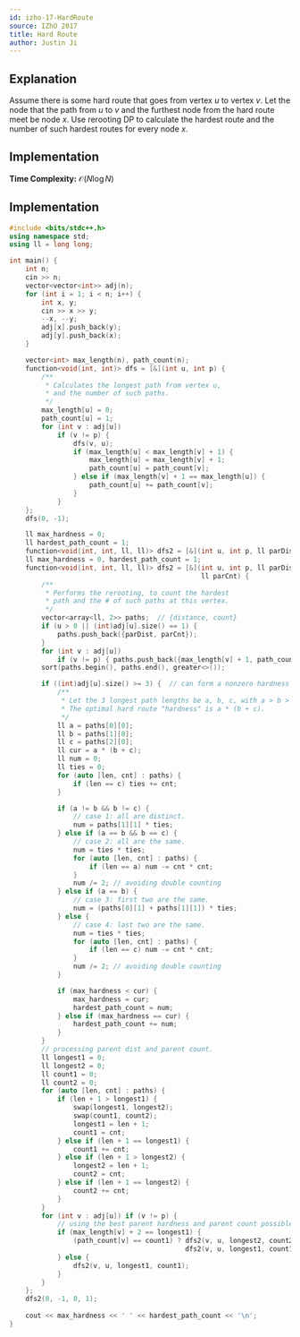 ```yaml
---
id: izho-17-HardRoute
source: IZhO 2017
title: Hard Route
author: Justin Ji
---
```


## Explanation

Assume there is some hard route that goes from vertex $u$ to vertex $v$.
Let the node that the path from $u$ to $v$ and the furthest node from the hard route meet be node $x$.
Use rerooting DP to calculate the hardest route and the number of such hardest routes for every node $x$.

## Implementation

**Time Complexity:** $\mathcal{O}(N\log{N})$

## Implementation

```cpp
#include <bits/stdc++.h>
using namespace std;
using ll = long long;

int main() {
	int n;
	cin >> n;
	vector<vector<int>> adj(n);
	for (int i = 1; i < n; i++) {
		int x, y;
		cin >> x >> y;
		--x, --y;
		adj[x].push_back(y);
		adj[y].push_back(x);
	}

	vector<int> max_length(n), path_count(n);
	function<void(int, int)> dfs = [&](int u, int p) {
		/**
		 * Calculates the longest path from vertex u,
		 * and the number of such paths.
		 */
		max_length[u] = 0;
		path_count[u] = 1;
		for (int v : adj[u])
			if (v != p) {
				dfs(v, u);
				if (max_length[u] < max_length[v] + 1) {
					max_length[u] = max_length[v] + 1;
					path_count[u] = path_count[v];
				} else if (max_length[v] + 1 == max_length[u]) {
					path_count[u] += path_count[v];
				}
			}
	};
	dfs(0, -1);

    ll max_hardness = 0;
    ll hardest_path_count = 1; 
    function<void(int, int, ll, ll)> dfs2 = [&](int u, int p, ll parDist, ll parCnt) {
	ll max_hardness = 0, hardest_path_count = 1;
	function<void(int, int, ll, ll)> dfs2 = [&](int u, int p, ll parDist,
	                                            ll parCnt) {
		/**
		 * Performs the rerooting, to count the hardest
		 * path and the # of such paths at this vertex.
		 */
		vector<array<ll, 2>> paths;  // {distance, count}
		if (u > 0 || (int)adj[u].size() == 1) {
			paths.push_back({parDist, parCnt});
		}
		for (int v : adj[u])
			if (v != p) { paths.push_back({max_length[v] + 1, path_count[v]}); }
		sort(paths.begin(), paths.end(), greater<>());

		if ((int)adj[u].size() >= 3) {  // can form a nonzero hardness route
			/**
			 * Let the 3 longest path lengths be a, b, c, with a > b > c.
			 * The optimal hard route "hardness" is a * (b + c).
			 */
			ll a = paths[0][0];
            ll b = paths[1][0];
            ll c = paths[2][0];
			ll cur = a * (b + c);
            ll num = 0;
            ll ties = 0;
			for (auto [len, cnt] : paths) {
				if (len == c) ties += cnt;
			}

            if (a != b && b != c) {
                // case 1: all are distinct.
                num = paths[1][1] * ties;
            } else if (a == b && b == c) {
                // case 2: all are the same.
                num = ties * ties;
				for (auto [len, cnt] : paths) {
					if (len == a) num -= cnt * cnt;
				}
				num /= 2; // avoiding double counting
            } else if (a == b) {
                // case 3: first two are the same.
                num = (paths[0][1] + paths[1][1]) * ties;
            } else {
                // case 4: last two are the same.
               	num = ties * ties;
				for (auto [len, cnt] : paths) {
					if (len == c) num -= cnt * cnt;
				}
				num /= 2; // avoiding double counting
            }

            if (max_hardness < cur) {
                max_hardness = cur;
                hardest_path_count = num;
            } else if (max_hardness == cur) {
                hardest_path_count += num;
            }
        }
        // processing parent dist and parent count.
        ll longest1 = 0;
        ll longest2 = 0;
        ll count1 = 0;
        ll count2 = 0;
        for (auto [len, cnt] : paths) {
            if (len + 1 > longest1) {
                swap(longest1, longest2);
                swap(count1, count2);
                longest1 = len + 1;
                count1 = cnt;
            } else if (len + 1 == longest1) {
                count1 += cnt;
            } else if (len + 1 > longest2) {
                longest2 = len + 1;
                count2 = cnt;
            } else if (len + 1 == longest2) {
                count2 += cnt;
            }
        }
        for (int v : adj[u]) if (v != p) {
            // using the best parent hardness and parent count possible.
            if (max_length[v] + 2 == longest1) {
                (path_count[v] == count1) ? dfs2(v, u, longest2, count2) :
                            	            dfs2(v, u, longest1, count1 - path_count[v]);
            } else {
                dfs2(v, u, longest1, count1);
            }
        }
    }; 
    dfs2(0, -1, 0, 1);
    
    cout << max_hardness << ' ' << hardest_path_count << '\n';
}
```